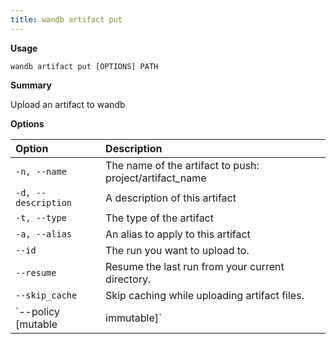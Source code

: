---
title: wandb artifact put
---

**Usage**

`wandb artifact put [OPTIONS] PATH`

**Summary**

Upload an artifact to wandb


**Options**

| **Option** | **Description** |
| :--- | :--- |
| `-n, --name` | The name of the artifact to push:   project/artifact_name |
| `-d, --description` | A description of this artifact |
| `-t, --type` | The type of the artifact |
| `-a, --alias` | An alias to apply to this artifact |
| `--id` | The run you want to upload to. |
| `--resume` | Resume the last run from your current   directory. |
| `--skip_cache` | Skip caching while uploading artifact files. |
| `--policy [mutable|immutable]` | Set the storage policy while uploading   artifact files. |



